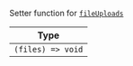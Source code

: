 Setter function for [`fileUploads`](/reactnative/contexts/message-input-context##fileuploads)

| Type |
| - |
| `(files) => void` |
